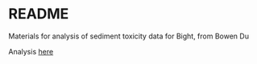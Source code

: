 # README
Materials for analysis of sediment toxicity data for Bight, from Bowen Du

Analysis [here](https://fawda123.github.io/sed_chem_tox/sed_chem_tox.html)
